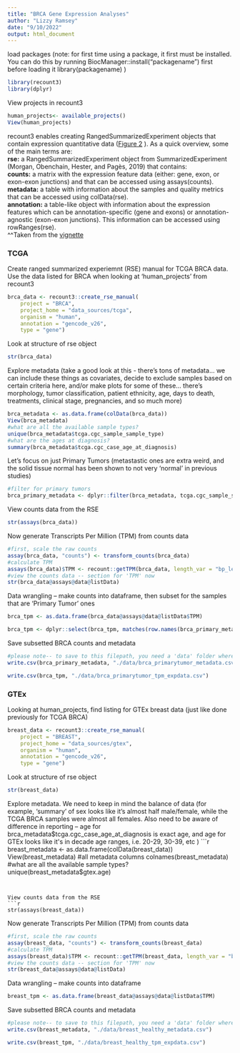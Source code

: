 ```yaml
---
title: "BRCA Gene Expression Analyses"
author: "Lizzy Ramsey"
date: "9/10/2022"
output: html_document
---
```


load packages (note: for first time using a package, it first must be installed. You can do this by running BiocManager::install("packagename") first before loading it library(packagename) )
```r
library(recount3)
library(dplyr)
```

View projects in recount3 
```r
human_projects<- available_projects()
View(human_projects)
```
recount3 enables creating RangedSummarizedExperiment objects that contain expression quantitative data ([Figure 2](https://www.bioconductor.org/packages/devel/bioc/vignettes/recount3/inst/doc/recount3-quickstart.html) ). As a quick overview, some of the main terms are:  
__rse:__ a RangedSummarizedExperiment object from SummarizedExperiment (Morgan, Obenchain, Hester, and Pagès, 2019) that contains:  
__counts:__ a matrix with the expression feature data (either: gene, exon, or exon-exon junctions) and that can be accessed using assays(counts).  
__metadata:__ a table with information about the samples and quality metrics that can be accessed using colData(rse).  
__annotation:__ a table-like object with information about the expression features which can be annotation-specific (gene and exons) or annotation-agnostic (exon-exon junctions). This information can be accessed using rowRanges(rse).  
^^Taken from the [vignette](https://www.bioconductor.org/packages/devel/bioc/vignettes/recount3/inst/doc/recount3-quickstart.html) 
  
### TCGA
Create ranged summarized experiemnt (RSE) manual for TCGA BRCA data. Use the data listed for BRCA when looking at 'human_projects' from recount3  
```r
brca_data <- recount3::create_rse_manual(
    project = "BRCA",
    project_home = "data_sources/tcga",
    organism = "human",
    annotation = "gencode_v26",
    type = "gene")

```

Look at structure of rse object
```r
str(brca_data)
```

Explore metadata (take a good look at this - there's tons of metadata... we can include these things as covariates, decide to exclude samples based on certain criteria here, and/or make plots for some of these... there's morphology, tumor classification, patient ethnicity, age, days to death, treatments, clinical stage, pregnancies, and so much more)
```r
brca_metadata <- as.data.frame(colData(brca_data))
View(brca_metadata)
#what are all the available sample types?
unique(brca_metadata$tcga.cgc_sample_sample_type)
#what are the ages at diagnosis?
summary(brca_metadata$tcga.cgc_case_age_at_diagnosis) 
```

Let's focus on just Primary Tumors (metastastic ones are extra weird, and the solid tissue normal has been shown to not very 'normal' in previous studies)
```r
#filter for primary tumors
brca_primary_metadata <- dplyr::filter(brca_metadata, tcga.cgc_sample_sample_type == "Primary Tumor") #dplyr:: is just to say that I want to use the 'filter' function from the 'dplyr' package -- helps keep R from getting confused about using the 'filter' function from another package or base R 
```

View counts data from the RSE
```r
str(assays(brca_data))
```


Now generate Transcripts Per Million (TPM) from counts data
```r
#first, scale the raw counts
assay(brca_data, "counts") <- transform_counts(brca_data)
#calculate TPM
assays(brca_data)$TPM <- recount::getTPM(brca_data, length_var = "bp_length")
#view the counts data -- section for 'TPM' now
str(brca_data@assays@data@listData)
```


Data wrangling -- make counts into dataframe, then subset for the samples that are 'Primary Tumor' ones
```r
brca_tpm <- as.data.frame(brca_data@assays@data@listData$TPM)

brca_tpm <- dplyr::select(brca_tpm, matches(row.names(brca_primary_metadata)))
```


Save subsetted BRCA counts and metadata
```r
#please note-- to save to this filepath, you need a 'data' folder where ever your current working directory is (you can find out your working directory with getwd() ) so you can either change this filepath or create a 'data' folder in your current working directory
write.csv(brca_primary_metadata, "./data/brca_primarytumor_metadata.csv")

write.csv(brca_tpm, "./data/brca_primarytumor_tpm_expdata.csv")
```

### GTEx  
Looking at human_projects, find listing for GTEx breast data (just like done previously for TCGA BRCA)
```r
breast_data <- recount3::create_rse_manual(
    project = "BREAST",
    project_home = "data_sources/gtex",
    organism = "human",
    annotation = "gencode_v26",
    type = "gene")

```

Look at structure of rse object
```r
str(breast_data)
```

Explore metadata. We need to keep in mind the balance of data (for example, 'summary' of sex looks like it's almost half male/female, while the TCGA BRCA samples were almost all females. Also need to be aware of difference in reporting -- age for brca_metadata$tcga.cgc_case_age_at_diagnosis is exact age, and age for GTEx looks like it's in decade age ranges, i.e. 20-29, 30-39, etc )
```r
breast_metadata <- as.data.frame(colData(breast_data))
View(breast_metadata)
#all metadata columns
colnames(breast_metadata)
#what are all the available sample types?
unique(breast_metadata$gtex.age)
```


View counts data from the RSE
```r
str(assays(breast_data))
```


Now generate Transcripts Per Million (TPM) from counts data
```r
#first, scale the raw counts
assay(breast_data, "counts") <- transform_counts(breast_data)
#calculate TPM
assays(breast_data)$TPM <- recount::getTPM(breast_data, length_var = "bp_length")
#view the counts data -- section for 'TPM' now
str(breast_data@assays@data@listData)
```


Data wrangling -- make counts into dataframe 
```r
breast_tpm <- as.data.frame(breast_data@assays@data@listData$TPM)

```


Save subsetted BRCA counts and metadata
```r
#please note-- to save to this filepath, you need a 'data' folder where ever your current working directory is (you can find out your working directory with getwd() ) so you can either change this filepath or create a 'data' folder in your current working directory
write.csv(breast_metadata, "./data/breast_healthy_metadata.csv")

write.csv(breast_tpm, "./data/breast_healthy_tpm_expdata.csv")
```
